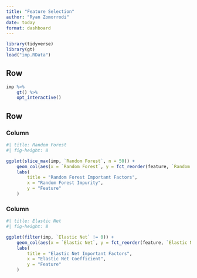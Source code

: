 ```yaml
---
title: "Feature Selection"
author: "Ryan Zomorrodi"
date: today
format: dashboard
---
```


```r
library(tidyverse)
library(gt)
load("imp.RData")
```

## Row {height=40%}

```r
imp %>%
    gt() %>%
    opt_interactive()
```

## Row {height=60%}

### Column

```r
#| title: Random Forest
#| fig-height: 8

ggplot(slice_max(imp, `Random Forest`, n = 50)) +
    geom_col(aes(x = `Random Forest`, y = fct_reorder(feature, `Random Forest`))) +
    labs(
        title = "Random Forest Important Factors",
        x = "Random Forest Impurity",
        y = "Feature"
    )
```

### Column

```r
#| title: Elastic Net
#| fig-height: 8

ggplot(filter(imp, `Elastic Net` != 0)) +
    geom_col(aes(x = `Elastic Net`, y = fct_reorder(feature, `Elastic Net`))) +
    labs(
        title = "Elastic Net Important Factors",
        x = "Elastic Net Coefficient",
        y = "Feature"
    )
```